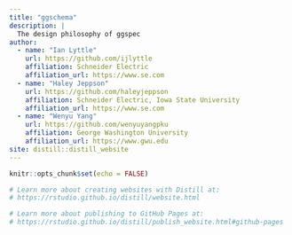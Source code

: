 ```yaml
---
title: "ggschema"
description: |
  The design philosophy of ggspec
author:
  - name: "Ian Lyttle"
    url: https://github.com/ijlyttle
    affiliation: Schneider Electric
    affiliation_url: https://www.se.com
  - name: "Haley Jeppson"
    url: https://github.com/haleyjeppson
    affiliation: Schneider Electric, Iowa State University
    affiliation_url: https://www.se.com
  - name: "Wenyu Yang"
    url: https://github.com/wenyuyangpku 
    affiliation: George Washington University
    affiliation_url: https://www.gwu.edu  
site: distill::distill_website
---
```


```r
knitr::opts_chunk$set(echo = FALSE)

# Learn more about creating websites with Distill at:
# https://rstudio.github.io/distill/website.html

# Learn more about publishing to GitHub Pages at:
# https://rstudio.github.io/distill/publish_website.html#github-pages

```

